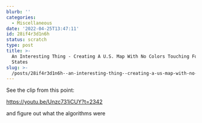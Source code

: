 ```yaml
---
blurb: ''
categories:
  - Miscellaneous
date: '2022-04-25T13:47:11'
id: 28if4r3d1n6h
status: scratch
type: post
title: >-
  An Interesting Thing - Creating A U.S. Map With No Colors Touching For The
  States
slug: >-
  /posts/28if4r3d1n6h--an-interesting-thing--creating-a-us-map-with-no-colors-touching-for-the-states
---
```


See the clip from this point:

https://youtu.be/Unzc731iCUY?t=2342

and figure out what the algorithms were


